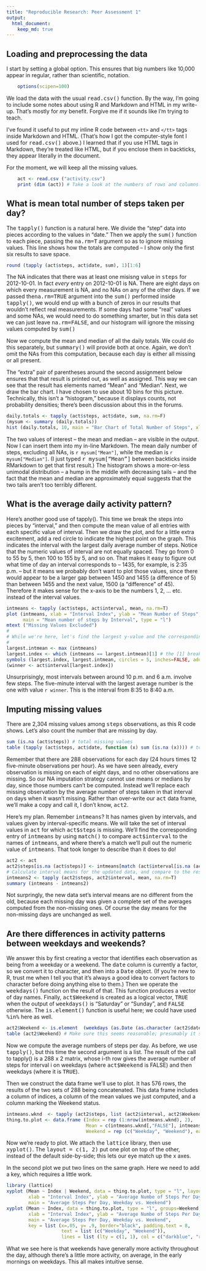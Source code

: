 ```yaml
---
title: "Reproducible Research: Peer Assessment 1"
output: 
  html_document:
    keep_md: true
---
```




## Loading and preprocessing the data


I start by setting a global option. This ensures that big numbers like 10,000 appear in regular, rather than scientific, notation.
```r
    options(scipen=100)
```

We load the data with the usual <tt>read.csv()</tt> function. By the way, I'm going to include some notes about using R and Markdown and HTML in my write-up. That's mostly for *my* benefit. Forgive me if it sounds like I'm trying to teach. 


I've found it useful to put my inline R code between `<tt>` and `</tt>` tags inside Markdown and HTML. (That's how I got the computer-style font I used for <tt>read.csv()</tt> above.) I learned that if you use HTML tags in Markdown, they're treated like HTML, but if you enclose them in backticks, they appear literally in the document. 

For the moment, we will keep all the missing values.


```r
    act <- read.csv ("activity.csv")
    print (dim (act)) # Take a look at the numbers of rows and columns.
```

## What is mean total number of steps taken per day?

The <tt>tapply()</tt> function is a natural here. We divide the "step" data into pieces according to the values in "date." Then  we apply the <tt>sum()</tt> function to each piece, passing the <tt>na.rm=T</tt> argument so as to ignore missing values. This line shows how the totals are computed -- I show only the first six results to save space.

```r
round (tapply (act$steps, act$date, sum), 1)[1:6]
```

The NA indicates that there was at least one misisng value in <tt>steps</tt> for 2012-10-01. In fact *every* entry on 2012-10-01 is NA. There are eight days on which every measurement is NA, and no NAs on any of the other days. If we passed the<tt>na.rm=TRUE</tt> argument into the <tt>sum()</tt> performed inside <tt>tapply()</tt>, we would end up with a bunch of zeros in our results that wouldn't reflect real measurements. If some days had some "real" values and some NAs, we would need to do something smarter, but in this data set we can just leave <tt>na.rm=FALSE</tt>, and our histogram will ignore the missing values computed by <tt>sum()</tt> 

Now we compute the mean and median of all the daily totals. We could do this separately, but <tt>summary()</tt> will provide both at once. Again, we don't omit the NAs from this computation, because each day is either all missing or all present.

The "extra" pair of parentheses around the second assignment below ensures that that result is printed out, as well as assigned. This way we can see that the result has elements named "Mean" and "Median". Next, we draw the bar chart. I have chosen to use about 10 bins for this picture. Technically, this isn't a "histogram," because it displays counts, not probability densities; there's been discussion about this in the forums.


```r
daily.totals <- tapply (act$steps, act$date, sum, na.rm=F)
(mysum <- summary (daily.totals))
hist (daily.totals, 10, main = "Bar Chart of Total Number of Steps", xlab = "Daily Total", ylab = "Frequency")
```

The two values of interest -- the mean and median -- are visible in the output. Now I can insert them into my in-line Markdown. The mean daily number of steps, excluding  all NAs, is `r mysum["Mean"]`, while the median is `r mysum["Median"]`. 
(I just typed <tt>r mysum["Mean"]</tt> between backticks inside RMarkdown to get that first result.) The histogram shows a more-or-less unimodal distribution -- a hump in the middle with decreasing tails -- and the fact that the mean and median are approximately equal suggests that the two tails aren't too terribly different. 

## What is the average daily activity pattern?
Here's another good use of </tt>tapply().</tt> This time we break the steps into pieces by "interval," and then compute the mean value of all entries with each specific value of interval. Then we draw the plot, and for a little extra excitement, add a red circle to indicate the highest point on the graph. This indicates the interval with the largest daily average number of steps. Notice that the numeric values of interval are not equally spaced. They go from 0 to 55 by 5, then 100 to 155 by 5, and so on. That makes it easy to figure out what time of day an interval corresponds to -- 1435, for example, is 2:35 p.m. -- but it means we probably don't want to plot those values, since there would appear to be a larger gap between 1450 and 1455 (a difference of 5) than between 1455 and the next value, 1500 (a "difference" of 45). Therefore it makes sense for the x-axis to be the numbers 1, 2, ... etc. instead of the interval values.


```r
intmeans <- tapply (act$steps, act$interval, mean, na.rm=T)
plot (intmeans, xlab = "Interval Index", ylab = "Mean Number of Steps",
      main = "Mean number of steps by Interval", type = "l")
mtext ("Missing Values Excluded")
#
# While we're here, let's find the largest y-value and the corresponding x.
#
largest.intmean <- max (intmeans)
largest.index <- which (intmeans == largest.intmean)[1] # the [1] breaks ties, if there is one
symbols (largest.index, largest.intmean, circles = 5, inches=FALSE, add=TRUE, fg="red")
(winner <- act$interval[largest.index])

```

Unsurprisingly, most intervals between around 10 p.m. and 6 a.m. involve few steps. The five-minute interval with the largest average number is the one with value `r winner`. This is the interval from 8:35 to 8:40 a.m.


## Imputing missing values

 There are 2,304 missing values among <tt>steps</tt> observations, as this R code shows. Let's also count the number that
 are missing by day.

```r
sum (is.na (act$steps)) # total missing values
table (tapply (act$steps, act$date, function (x) sum (is.na (x)))) # total number of NA's by day
```

Remember that there are 288 observations for each day (24 hours times 12 five-minute observations per hour). As we have seen already,  every observation is missing on each of eight days, and no other observations are missing. So our NA imputation strategy cannot use means or medians by day, since those numbers can't be computed. Instead we'll replace each missing observation by the average number of steps taken in that interval on days when it wasn't missing. Rather than over-write our <tt>act</tt> data frame, we'll make a copy and call it, I don't know, <tt>act2</tt>.

Here's my plan. Remember <tt>intmeans</tt>? It has names given by intervals, and values given by interval-specific means. We will take the set of interval values in <tt>act</tt> for which <tt>act\$steps</tt> is missing. We'll find the corresponding entry of <tt>intmeans</tt> by using <tt>match()</tt> to compare <tt>act\$interval</tt> to the names of <tt>intmeans</tt>, and where there's a match we'll pull out the numeric value of <tt>intmeans</tt>. That took longer to describe than it does to do!


```r
act2 <- act
act2$steps[is.na (act$steps)] <- intmeans[match (act$interval[is.na (act$steps)], names (intmeans))]
# Calculate interval means for the updated data, and compare to the results of the old calculation.
intmeans2 <- tapply (act2$steps, act2$interval, mean, na.rm=T)
summary (intmeans - intmeans2)
```

Not surpringly, the new data set's interval means are no different from the old, because each missing day was given a complete set of the averages computed from the non-missing ones. Of course the day means for the non-missing days are unchanged as well.


## Are there differences in activity patterns between weekdays and weekends?

We answer this by first creating a vector that identifies each observation as being from a weekday or a weekend. The
<tt>date</tt> column is currently a factor, so we convert it to character, and then into a <tt>Date</tt> object. (If you're
new to R, trust me when I tell you that it's always a good idea to convert factors to character before doing anything else to them.)
Then we operate the <tt>weekdays()</tt> function on the result of that. This function produces a vector of day names. Finally,
<tt>act$Weekend</tt> is created as a logical vector, <tt>TRUE</tt> when the output of <tt>weekdays()</tt> is "Saturday" or "Sunday", and
<tt>FALSE</tt> otherwise. The <tt>is.element()</tt> function is useful here; we could have used <tt>%in%</tt> here as well.

```r
act2$Weekend <- is.element  (weekdays (as.Date (as.character (act2$date))), c("Saturday", "Sunday"))
table (act2$Weekend) # Make sure this seems reasonable; presumably it should be about 2/7 TRUE.
```

Now we compute the average numbers of steps per day. As before, we use <tt>tapply()</tt>, but this time the
second argument is a list. The result of the call to tapply() is a 288 x 2 matrix, whose i-th row gives the
average number of steps for interval i on weekdays (where <tt>act$Weekend</tt> is FALSE) and then weekdays 
(where it is <tt>TRUE</tt>). 

Then we construct the data frame we'll use to plot. It has 576 rows, the results of the two sets of 288 being concatenated.
This data frame includes a column of indices, a column of the mean values we just computed, and a column marking the Weekend status.

```r
intmeans.wknd  <- tapply (act2$steps, list (act2$interval, act2$Weekend), mean, na.rm=T)
thing.to.plot <- data.frame (Index = rep (1:nrow(intmeans.wknd), 2),
                             Mean = c(intmeans.wknd[,"FALSE"], intmeans.wknd[,"TRUE"]),
                             Weekend = rep (c("Weekday", "Weekend"), each = nrow(intmeans.wknd)))
```

Now we're ready to plot. We attach the <tt>lattice</tt> library, then use <tt>xyplot()</tt>. The <tt>layout = c(1, 2)</tt>
put one plot on top of the other, instead of the default side-by-side; this lets our eye match up the x axes. 

In the second plot we put two lines on the same graph. Here we need to add a key, which requires a little work.


```r
library (lattice)
xyplot (Mean ~ Index | Weekend, data = thing.to.plot, type = "l", layout = c(1, 2),
        xlab = "Interval Index", ylab = "Average Numbe of Steps Per Day", 
        main = "Average Steps Per Day, Weekday vs. Weekend")
xyplot (Mean ~ Index, data = thing.to.plot, type = "l", groups=Weekend, col = c("darkblue", "red"), 
        xlab = "Interval Index", ylab = "Average Numbe of Steps Per Day", 
        main = "Average Steps Per Day, Weekday vs. Weekend",
        key = list (x=.05, y= .9, border="black", padding.text = 8, 
                    text = list (c("Weekday", "Weekend")),
                    lines = list (lty = c(1, 1), col = c("darkblue", "red"))))

```

What we see here is that weekends have generally more activity throughout the day, although there's a little more activity, on average, in the early mornings on weekdays. This all makes intuitive sense. 


